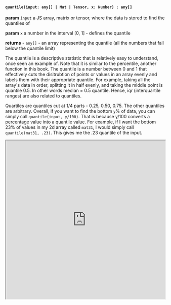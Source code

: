
#### `quantile(input: any[] | Mat | Tensor, x: Number) : any[]`

**param** `input` a JS array, matrix or tensor, where the data is stored to find the quantiles of

**param** `x` a number in the interval [0, 1] - defines the quantile

**returns** - `any[]` - an array representing the quantile (all the numbers that fall below the quantile limit)

The quantile is a descriptive statistic that is relatively easy to understand, once seen an example of. Note that it is similar to the percentile, another function in this book. The quantile is a number between 0 and 1 that effectively cuts the disitrubtion of points or values in an array evenly and labels them with their appropriate quantile. For example, taking all the array's data in order, splitting it in half evenly, and taking the middle point is quantile 0.5. In other words median = 0.5 quantile. Hence, iqr (interquartile ranges) are also related to quantiles.

Quartiles are quantiles cut at 1/4 parts - 0.25, 0.50, 0.75. The other quantiles are arbitrary. Overall, if you want to find the bottom `y`% of data, you can simply call `quantile(input, y/100)`. That is because y/100 converts a percentage value into a quantile value. For example, if I want the bottom 23% of values in my 2d array called `mat31`, I would simply call `quantile(mat31, .23)`. This gives me the .23 quantile of the input. 

<iframe src="https://hlab.app/s/LinJianan/quantile_book"
    width="100%"
    height="500px">
</iframe>

